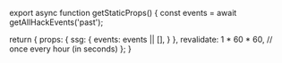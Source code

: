 
export async function getStaticProps() {
  const events = await getAllHackEvents('past');

  return {
    props: {
        ssg: {
            events: events || [],
        }
    },
    revalidate: 1 * 60 * 60, // once every hour (in seconds)
  };
}

<HomePage events={useSSG().events} />